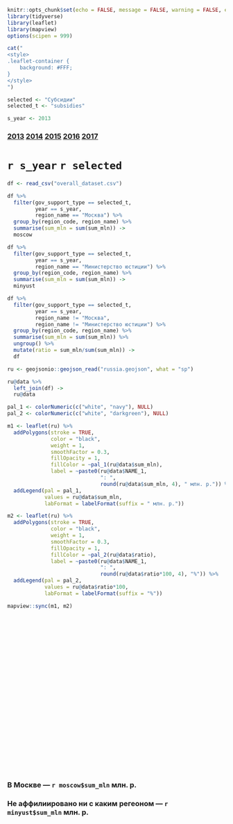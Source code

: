 ```r
knitr::opts_chunk$set(echo = FALSE, message = FALSE, warning = FALSE, error = FALSE)
library(tidyverse)
library(leaflet)
library(mapview)
options(scipen = 999)
```
```r
cat("
<style>
.leaflet-container {
    background: #FFF;
}
</style>
")
```
```r
selected <- "Субсидии"
selected_t <- "subsidies"
```

```r
s_year <- 2013
```
### **[2013](04_subsidies_2013.html) [2014](04_subsidies_2014.html) [2015](04_subsidies_2015.html) [2016](04_subsidies_2016.html) [2017](04_subsidies_2017.html)**

# `r s_year` `r selected`

```r
df <- read_csv("overall_dataset.csv")

df %>% 
  filter(gov_support_type == selected_t,
         year == s_year, 
         region_name == "Москва") %>% 
  group_by(region_code, region_name) %>% 
  summarise(sum_mln = sum(sum_mln)) ->
  moscow

df %>% 
  filter(gov_support_type == selected_t,
         year == s_year, 
         region_name == "Министерство юстиции") %>% 
  group_by(region_code, region_name) %>% 
  summarise(sum_mln = sum(sum_mln)) ->
  minyust

df %>% 
  filter(gov_support_type == selected_t,
         year == s_year, 
         region_name != "Москва",
         region_name != "Министерство юстиции") %>% 
  group_by(region_code, region_name) %>% 
  summarise(sum_mln = sum(sum_mln)) %>% 
  ungroup() %>% 
  mutate(ratio = sum_mln/sum(sum_mln)) ->
  df

ru <- geojsonio::geojson_read("russia.geojson", what = "sp")

ru@data %>% 
  left_join(df) ->
  ru@data

pal_1 <- colorNumeric(c("white", "navy"), NULL)
pal_2 <- colorNumeric(c("white", "darkgreen"), NULL)

m1 <- leaflet(ru) %>% 
  addPolygons(stroke = TRUE,
              color = "black",
              weight = 1,
              smoothFactor = 0.3, 
              fillOpacity = 1,
              fillColor = ~pal_1(ru@data$sum_mln),
              label = ~paste0(ru@data$NAME_1,
                              ": ", 
                              round(ru@data$sum_mln, 4), " млн. р.")) %>%
  addLegend(pal = pal_1, 
            values = ru@data$sum_mln,
            labFormat = labelFormat(suffix = " млн. р."))

m2 <- leaflet(ru) %>% 
  addPolygons(stroke = TRUE,
              color = "black",
              weight = 1,
              smoothFactor = 0.3, 
              fillOpacity = 1,
              fillColor = ~pal_2(ru@data$ratio),
              label = ~paste0(ru@data$NAME_1,
                              ": ", 
                              round(ru@data$ratio*100, 4), "%")) %>%
  addLegend(pal = pal_2, 
            values = ru@data$ratio*100,
            labFormat = labelFormat(suffix = "%"))

mapview::sync(m1, m2)
```
<br> <br> <br> <br> <br> <br> <br> <br> <br> <br> <br> <br> <br> <br> <br> <br> <br> <br> <br> <br> <br>

### В Москве --- `r moscow$sum_mln` млн. р.
### Не аффилиировано ни с каким регеоном --- `r minyust$sum_mln` млн. р.

